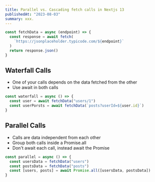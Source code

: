 ```yaml
---
title: Parallel vs. Cascading fetch calls in Nextjs 13
publishedAt: "2023-08-03"
summary: xxx.
---
```


```jsx
const fetchData = async (endpoint) => {
  const response = await fetch(
    `https://jsonplaceholder.typicode.com/${endpoint}`
  )
  return response.json()
}
```

## Waterfall Calls

- One of your calls depends on the data fetched from the other
- Use await in both calls

```jsx
const waterfall = async () => {
  const user = await fetchData("users/1")
  const userPorsts = await fetchData(`posts?userId=${user.id}`)
}
```

## Parallel Calls

- Calls are data independent from each other
- Group both calls inside a Promise.all
- Don't await each call, instead await the Promise

```jsx
const parallel = async () => {
  const usersData = fetchData("users")
  const postsData = fetchData("posts")
  const [users, posts] = await Promise.all([usersData, postsData])
}
```
